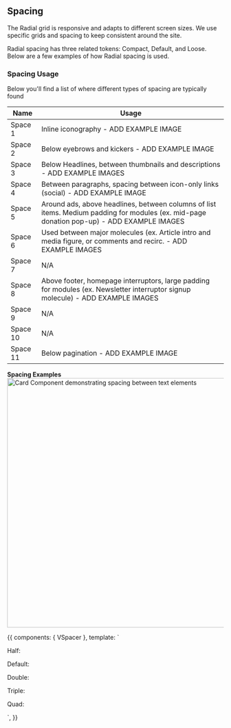 
<Meta title="Foundations/Spacing" />

## Spacing

The Radial grid is responsive and adapts to different screen sizes. We use specific grids and spacing to keep consistent around the site.


Radial spacing has three related tokens: Compact, Default, and Loose. Below are a few examples of how Radial spacing is used.

<SpacingTable />

### Spacing Usage
Below you'll find a list of where different types of spacing are typically found

| Name | Usage |
|--|--|
| Space 1 | Inline iconography - ADD EXAMPLE IMAGE |
| Space 2 | Below eyebrows and kickers - ADD EXAMPLE IMAGE |
| Space 3 | Below Headlines, between thumbnails and descriptions - ADD EXAMPLE IMAGES |
| Space 4 | Between paragraphs, spacing between icon-only links (social) - ADD EXAMPLE IMAGE |
| Space 5 | Around ads, above headlines, between columns of list items. Medium padding for modules (ex. mid-page donation pop-up) - ADD EXAMPLE IMAGES |
| Space 6 | Used between major molecules (ex. Article intro and media figure, or comments and recirc. - ADD EXAMPLE IMAGES |
| Space 7 | N/A |
| Space 8 | Above footer, homepage interruptors, large padding for modules (ex. Newsletter interruptor signup molecule) - ADD EXAMPLE IMAGES |
| Space 9 | N/A |
| Space 10 | N/A |
| Space 11 | Below pagination - ADD EXAMPLE IMAGE |

**Spacing Examples**
<img
    alt="Card Component demonstrating spacing between text elements"
    src="./images/Foundations-Spacing-DefaultSpacingExample.png"
    width="579"
/>

<Canvas>
    <Story name="VSpacer Examples">
        {{
            components: { VSpacer },
            template: `
<div>
    <p class="u-space--bottom">
      Half:
    </p>
    <v-spacer
      size="half"
      class="u-background-color--cool-white"
    />
    <p class="u-space--top u-space--bottom">
      Default:
    </p>
    <v-spacer class="u-background-color--cool-white" />
    <p class="u-space--top">
      Double:
    </p>
    <v-spacer
      size="double"
      class="u-background-color--cool-white"
    />
    <p class="u-space--top u-space--bottom">
      Triple:
    </p>
    <v-spacer
      size="triple"
      class="u-background-color--cool-white"
    />
    <p class="u-space--top u-space--bottom">
      Quad:
    </p>
    <v-spacer
      size="quad"
      class="u-background-color--cool-white"
    />
</div>
`,
        }}
    </Story>
</Canvas>
